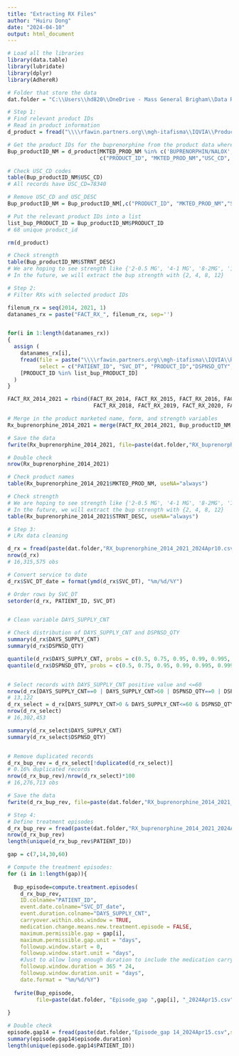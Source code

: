 ---
title: "Extracting RX Files"
author: "Huiru Dong"
date: "2024-04-10"
output: html_document
---


```{r}
# Load all the libraries
library(data.table)
library(lubridate) 
library(dplyr)
library(AdhereR)

# Folder that store the data
dat.folder = "C:\\Users\\hd820\\OneDrive - Mass General Brigham\\Data Repository\\IQVIA_analysis\\[P7] Buprenorphine dosage\\Data\\"
```

```{r}
# Step 1:
# Find relevant product IDs
# Read in product information
d_product = fread("\\\\rfawin.partners.org\\mgh-itafisma\\IQVIA\\Product.gz")

# Get the product IDs for the buprenorphine from the product data where the MKTED_PROD_NM matches
Bup_productID_NM = d_product[MKTED_PROD_NM %in% c('BUPRENORPHIN/NALOX','SUBOXONE','BUPRENORPHINE HCL/NALOXON'),
                             c("PRODUCT_ID", "MKTED_PROD_NM","USC_CD", "USC_DESC","STRNT_DESC", "DOSAGE_FORM_NM") ]

# Check USC_CD codes
table(Bup_productID_NM$USC_CD)
# All records have USC_CD=78340

# Remove USC_CD and USC_DESC
Bup_productID_NM = Bup_productID_NM[,c("PRODUCT_ID", "MKTED_PROD_NM","STRNT_DESC", "DOSAGE_FORM_NM")]

# Put the relevant product IDs into a list
list_bup_PRODUCT_ID = Bup_productID_NM$PRODUCT_ID
# 68 unique product_id

rm(d_product)

# Check strength
table(Bup_productID_NM$STRNT_DESC)
# We are hoping to see strength like {'2-0.5 MG', '4-1 MG', '8-2MG', '12-3 MG', '8-2 MG'}
# In the future, we will extract the bup strength with {2, 4, 8, 12}
```


```{r}
# Step 2:
# Filter RXs with selected product IDs

filenum_rx = seq(2014, 2021, 1)
datanames_rx = paste("FACT_RX_", filenum_rx, sep='')


for(i in 1:length(datanames_rx))
{
  assign (
    datanames_rx[i], 
    fread(file = paste("\\\\rfawin.partners.org\\mgh-itafisma\\IQVIA\\Rx_data\\", datanames_rx[i], sep=""),
          select = c("PATIENT_ID", "SVC_DT", "PRODUCT_ID","DSPNSD_QTY", "DAYS_SUPPLY_CNT","PAY_TYP_DESC"), quote="")
    [PRODUCT_ID %in% list_bup_PRODUCT_ID]
  )
} 

FACT_RX_2014_2021 = rbind(FACT_RX_2014, FACT_RX_2015, FACT_RX_2016, FACT_RX_2017, 
                           FACT_RX_2018, FACT_RX_2019, FACT_RX_2020, FACT_RX_2021)

# Merge in the product marketed name, form, and strength variables
Rx_buprenorphine_2014_2021 = merge(FACT_RX_2014_2021, Bup_productID_NM, by="PRODUCT_ID", all.x = TRUE)

# Save the data
fwrite(Rx_buprenorphine_2014_2021, file=paste(dat.folder,"RX_buprenorphine_2014_2021_2024Apr10.csv",sep=''))

```


```{r}
# Double check
nrow(Rx_buprenorphine_2014_2021)

# Check product names
table(Rx_buprenorphine_2014_2021$MKTED_PROD_NM, useNA="always")

# Check strength
# We are hoping to see strength like {'2-0.5 MG', '4-1 MG', '8-2MG', '12-3 MG', '8-2 MG'}
# In the future, we will extract the bup strength with {2, 4, 8, 12}
table(Rx_buprenorphine_2014_2021$STRNT_DESC, useNA="always")

```

```{r}
# Step 3: 
# LRx data cleaning 

d_rx = fread(paste(dat.folder,"RX_buprenorphine_2014_2021_2024Apr10.csv",sep=''))
nrow(d_rx)
# 16,315,575 obs

# Convert service to date
d_rx$SVC_DT_date = format(ymd(d_rx$SVC_DT), "%m/%d/%Y")

# Order rows by SVC_DT
setorder(d_rx, PATIENT_ID, SVC_DT)


# Clean variable DAYS_SUPPLY_CNT

# Check distribution of DAYS_SUPPLY_CNT and DSPNSD_QTY
summary(d_rx$DAYS_SUPPLY_CNT)
summary(d_rx$DSPNSD_QTY)

quantile(d_rx$DAYS_SUPPLY_CNT, probs = c(0.5, 0.75, 0.95, 0.99, 0.995, 0.999,0.9995))
quantile(d_rx$DSPNSD_QTY, probs = c(0.5, 0.75, 0.95, 0.99, 0.995, 0.999,0.9995))


# Select records with DAYS_SUPPLY_CNT positive value and <=60
nrow(d_rx[DAYS_SUPPLY_CNT==0 | DAYS_SUPPLY_CNT>60 | DSPNSD_QTY==0 | DSPNSD_QTY>168,])
# 13,122
d_rx_select = d_rx[DAYS_SUPPLY_CNT>0 & DAYS_SUPPLY_CNT<=60 & DSPNSD_QTY>0 & DSPNSD_QTY<=168,]
nrow(d_rx_select)
# 16,302,453

summary(d_rx_select$DAYS_SUPPLY_CNT)
summary(d_rx_select$DSPNSD_QTY)


# Remove duplicated records
d_rx_bup_rev = d_rx_select[!duplicated(d_rx_select)]
# 0.16% duplicated records
nrow(d_rx_bup_rev)/nrow(d_rx_select)*100
# 16,276,713 obs

# Save the data
fwrite(d_rx_bup_rev, file=paste(dat.folder,"RX_buprenorphine_2014_2021_2024Apr10_cleaned.csv",sep=''))

```

```{r}
# Step 4: 
# Define treatment episodes
d_rx_bup_rev = fread(paste(dat.folder,"RX_buprenorphine_2014_2021_2024Apr10_cleaned.csv",sep=''))
nrow(d_rx_bup_rev)
length(unique(d_rx_bup_rev$PATIENT_ID))

gap = c(7,14,30,60)

# Compute the treatment episodes:
for (i in 1:length(gap)){
  
  Bup_episode=compute.treatment.episodes(
    d_rx_bup_rev,
    ID.colname="PATIENT_ID",
    event.date.colname="SVC_DT_date",
    event.duration.colname="DAYS_SUPPLY_CNT",
    carryover.within.obs.window = TRUE, 
    medication.change.means.new.treatment.episode = FALSE,
    maximum.permissible.gap = gap[i], 
    maximum.permissible.gap.unit = "days", 
    followup.window.start = 0, 
    followup.window.start.unit = "days",
    #Just to allow long enough duration to include the medication carryover time
    followup.window.duration = 365 * 24,  
    followup.window.duration.unit = "days",
    date.format = "%m/%d/%Y")
  
  fwrite(Bup_episode, 
         file=paste(dat.folder, "Episode_gap ",gap[i], "_2024Apr15.csv",sep=""))
  
}

```


```{r}
# Double check
episode.gap14 = fread(paste(dat.folder,"Episode_gap 14_2024Apr15.csv",sep=''))
summary(episode.gap14$episode.duration)
length(unique(episode.gap14$PATIENT_ID))
```

